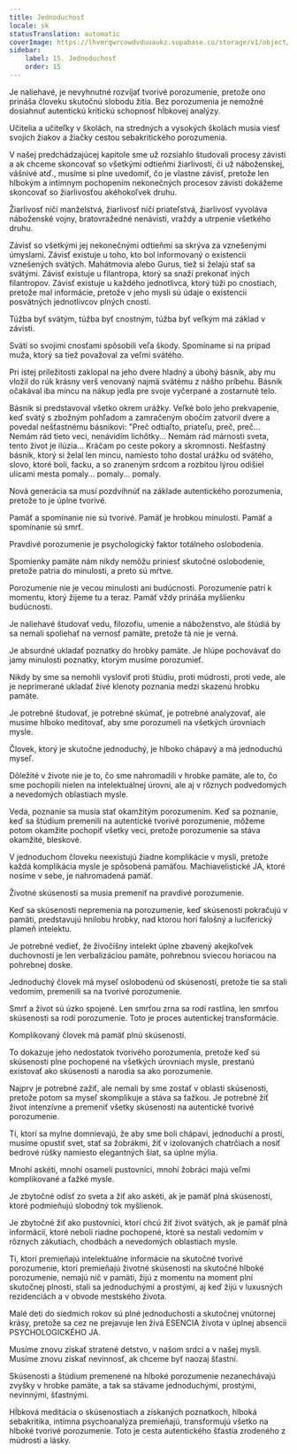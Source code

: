 ```yaml
---
title: Jednoduchosť
locale: sk
statusTranslation: automatic
coverImage: https://lhvmrqwrcowdvduuaukz.supabase.co/storage/v1/object/public/strapi-uploads/small_cover-educacion-fundamental.webp-2d51a7828a2b1309555be27f7e2a61a0.webp
sidebar:
    label: 15. Jednoduchosť
    order: 15
---
```

Je naliehavé, je nevyhnutné rozvíjať tvorivé porozumenie, pretože ono prináša človeku skutočnú slobodu žitia. Bez porozumenia je nemožné dosiahnuť autentickú kritickú schopnosť hĺbkovej analýzy.

Učitelia a učiteľky v školách, na stredných a vysokých školách musia viesť svojich žiakov a žiačky cestou sebakritického porozumenia.

V našej predchádzajúcej kapitole sme už rozsiahlo študovali procesy závisti a ak chceme skoncovať so všetkými odtieňmi žiarlivosti, či už náboženskej, vášnivé atď., musíme si plne uvedomiť, čo je vlastne závisť, pretože len hlbokým a intímnym pochopením nekonečných procesov závisti dokážeme skoncovať so žiarlivosťou akéhokoľvek druhu.

Žiarlivosť ničí manželstvá, žiarlivosť ničí priateľstvá, žiarlivosť vyvoláva náboženské vojny, bratovražedné nenávisti, vraždy a utrpenie všetkého druhu.

Závisť so všetkými jej nekonečnými odtieňmi sa skrýva za vznešenými úmyslami. Závisť existuje u toho, kto bol informovaný o existencii vznešených svätých. Mahátmovia alebo Gurus, tiež si želajú stať sa svätými. Závisť existuje u filantropa, ktorý sa snaží prekonať iných filantropov. Závisť existuje u každého jednotlivca, ktorý túži po cnostiach, pretože mal informácie, pretože v jeho mysli sú údaje o existencii posvätných jednotlivcov plných cností.

Túžba byť svätým, túžba byť cnostným, túžba byť veľkým má základ v závisti.

Svätí so svojimi cnosťami spôsobili veľa škody. Spomíname si na prípad muža, ktorý sa tiež považoval za veľmi svätého.

Pri istej príležitosti zaklopal na jeho dvere hladný a úbohý básnik, aby mu vložil do rúk krásny verš venovaný najmä svätému z nášho príbehu. Básnik očakával iba mincu na nákup jedla pre svoje vyčerpané a zostarnuté telo.

Básnik si predstavoval všetko okrem urážky. Veľké bolo jeho prekvapenie, keď svätý s zbožným pohľadom a zamračeným obočím zatvoril dvere a povedal nešťastnému básnikovi: "Preč odtiaľto, priateľu, preč, preč... Nemám rád tieto veci, nenávidím lichôtky... Nemám rád márnosti sveta, tento život je ilúzia... Kráčam po ceste pokory a skromnosti. Nešťastný básnik, ktorý si želal len mincu, namiesto toho dostal urážku od svätého, slovo, ktoré bolí, facku, a so zraneným srdcom a rozbitou lýrou odišiel ulicami mesta pomaly... pomaly... pomaly.

Nová generácia sa musí pozdvihnúť na základe autentického porozumenia, pretože to je úplne tvorivé.

Pamäť a spomínanie nie sú tvorivé. Pamäť je hrobkou minulosti. Pamäť a spomínanie sú smrť.

Pravdivé porozumenie je psychologický faktor totálneho oslobodenia.

Spomienky pamäte nám nikdy nemôžu priniesť skutočné oslobodenie, pretože patria do minulosti, a preto sú mŕtve.

Porozumenie nie je vecou minulosti ani budúcnosti. Porozumenie patrí k momentu, ktorý žijeme tu a teraz. Pamäť vždy prináša myšlienku budúcnosti.

Je naliehavé študovať vedu, filozofiu, umenie a náboženstvo, ale štúdiá by sa nemali spoliehať na vernosť pamäte, pretože tá nie je verná.

Je absurdné ukladať poznatky do hrobky pamäte. Je hlúpe pochovávať do jamy minulosti poznatky, ktorým musíme porozumieť.

Nikdy by sme sa nemohli vysloviť proti štúdiu, proti múdrosti, proti vede, ale je neprimerané ukladať živé klenoty poznania medzi skazenú hrobku pamäte.

Je potrebné študovať, je potrebné skúmať, je potrebné analyzovať, ale musíme hlboko meditovať, aby sme porozumeli na všetkých úrovniach mysle.

Človek, ktorý je skutočne jednoduchý, je hlboko chápavý a má jednoduchú myseľ.

Dôležité v živote nie je to, čo sme nahromadili v hrobke pamäte, ale to, čo sme pochopili nielen na intelektuálnej úrovni, ale aj v rôznych podvedomých a nevedomých oblastiach mysle.

Veda, poznanie sa musia stať okamžitým porozumením. Keď sa poznanie, keď sa štúdium premenili na autentické tvorivé porozumenie, môžeme potom okamžite pochopiť všetky veci, pretože porozumenie sa stáva okamžité, bleskové.

V jednoduchom človeku neexistujú žiadne komplikácie v mysli, pretože každá komplikácia mysle je spôsobená pamäťou. Machiavelistické JA, ktoré nosíme v sebe, je nahromadená pamäť.

Životné skúsenosti sa musia premeniť na pravdivé porozumenie.

Keď sa skúsenosti nepremenia na porozumenie, keď skúsenosti pokračujú v pamäti, predstavujú hnilobu hrobky, nad ktorou horí falošný a luciferický plameň intelektu.

Je potrebné vedieť, že živočíšny intelekt úplne zbavený akejkoľvek duchovnosti je len verbalizáciou pamäte, pohrebnou sviecou horiacou na pohrebnej doske.

Jednoduchý človek má myseľ oslobodenú od skúseností, pretože tie sa stali vedomím, premenili sa na tvorivé porozumenie.

Smrť a život sú úzko spojené. Len smrťou zrna sa rodí rastlina, len smrťou skúsenosti sa rodí porozumenie. Toto je proces autentickej transformácie.

Komplikovaný človek má pamäť plnú skúseností.

To dokazuje jeho nedostatok tvorivého porozumenia, pretože keď sú skúsenosti plne pochopené na všetkých úrovniach mysle, prestanú existovať ako skúsenosti a narodia sa ako porozumenie.

Najprv je potrebné zažiť, ale nemali by sme zostať v oblasti skúsenosti, pretože potom sa myseľ skomplikuje a stáva sa ťažkou. Je potrebné žiť život intenzívne a premeniť všetky skúsenosti na autentické tvorivé porozumenie.

Tí, ktorí sa mylne domnievajú, že aby sme boli chápaví, jednoduchí a prostí, musíme opustiť svet, stať sa žobrákmi, žiť v izolovaných chatrčiach a nosiť bedrové rúšky namiesto elegantných šiat, sa úplne mýlia.

Mnohí askéti, mnohí osamelí pustovníci, mnohí žobráci majú veľmi komplikované a ťažké mysle.

Je zbytočné odísť zo sveta a žiť ako askéti, ak je pamäť plná skúseností, ktoré podmieňujú slobodný tok myšlienok.

Je zbytočné žiť ako pustovníci, ktorí chcú žiť život svätých, ak je pamäť plná informácií, ktoré neboli riadne pochopené, ktoré sa nestali vedomím v rôznych zákutiach, chodbách a nevedomých oblastiach mysle.

Tí, ktorí premieňajú intelektuálne informácie na skutočné tvorivé porozumenie, ktorí premieňajú životné skúsenosti na skutočné hlboké porozumenie, nemajú nič v pamäti, žijú z momentu na moment plní skutočnej plnosti, stali sa jednoduchými a prostými, aj keď žijú v luxusných rezidenciách a v obvode mestského života.

Malé deti do siedmich rokov sú plné jednoduchosti a skutočnej vnútornej krásy, pretože sa cez ne prejavuje len živá ESENCIA života v úplnej absencii PSYCHOLOGICKÉHO JA.

Musíme znovu získať stratené detstvo, v našom srdci a v našej mysli. Musíme znovu získať nevinnosť, ak chceme byť naozaj šťastní.

Skúsenosti a štúdium premenené na hlboké porozumenie nezanechávajú zvyšky v hrobke pamäte, a tak sa stávame jednoduchými, prostými, nevinnými, šťastnými.

Hĺbková meditácia o skúsenostiach a získaných poznatkoch, hlboká sebakritika, intímna psychoanalýza premieňajú, transformujú všetko na hlboké tvorivé porozumenie. Toto je cesta autentického šťastia zrodeného z múdrosti a lásky.

